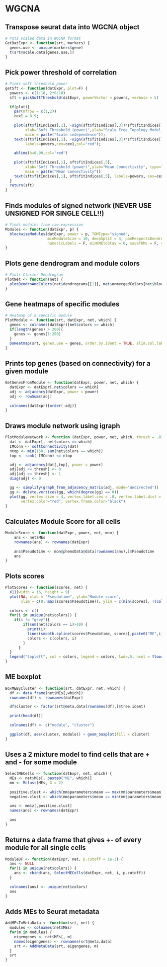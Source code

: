 #################################################################################################
# WGCNA
#################################################################################################

## Transpose seurat data into WGCNA object
```r
# Puts scaled data in WGCNA format
GetDatExpr <- function(srt, markers) {
  genes.use <- unique(markers$gene)
  t(srt@scale.data[genes.use,])
}
```

## Pick power threshold of correlation
```r
# Picks soft threshold power
getSft <- function(datExpr, plot=F) {
  powers <- c(1:10, 2*6:10)
  sft = pickSoftThreshold(datExpr, powerVector = powers, verbose = 5)
  
  if(plot){
    par(mfrow = c(1,2))
    cex1 = 0.9;
    
    plot(sft$fitIndices[,1], -sign(sft$fitIndices[,3])*sft$fitIndices[,2],
         xlab="Soft Threshold (power)",ylab="Scale Free Topology Model Fit,signed R^2",type="n",
         main = paste("Scale independence"));
    text(sft$fitIndices[,1], -sign(sft$fitIndices[,3])*sft$fitIndices[,2],
         labels=powers,cex=cex1,col="red");
    
    abline(h=0.90,col="red")
    
    plot(sft$fitIndices[,1], sft$fitIndices[,5],
         xlab="Soft Threshold (power)",ylab="Mean Connectivity", type="n",
         main = paste("Mean connectivity"))
    text(sft$fitIndices[,1], sft$fitIndices[,5], labels=powers, cex=cex1,col="red")
  }
  return(sft)
}
```

## Finds modules of signed network (NEVER USE UNSIGNED FOR SINGLE CELL!!)
```r
# Finds modules from raw expression
Modules <- function(datExpr, p) {
  blockwiseModules(datExpr, power = p, TOMType="signed", 
                   minModuleSize = 10, deepSplit = 3, pamRespectsDendro = F,  
                   numericLabels = F, minKMEtoStay = 0, saveTOMs = F, verbose = 5)
}
```

## Plots gene dendrogram and module colors
```r
# Plots Cluster Dendrogram
PlotNet <- function(net) {
  plotDendroAndColors(net$dendrograms[[1]], net$unmergedColors[net$blocks == 1], dendroLabels = F, "Module colors")
}
```

## Gene heatmaps of specific modules
```r
# Heatmap of a specific module
PlotModule <- function(srt, datExpr, net, which) {
  genes <- colnames(datExpr)[net$colors == which]
  if(length(genes) > 200){
    genes <- genes[1:200]
  }
  DoHeatmap(srt, genes.use = genes, order.by.ident = TRUE, slim.col.label = TRUE, remove.key = TRUE, draw.line = T)
}
```

## Prints top genes (based on connectivity) for a given module
```r
GetGenesFromModule <- function(datExpr, power, net, which) {
  datExpr <- datExpr[,net$colors == which]
  adj <- adjacency(datExpr, power = power)
  adj <- rowSums(adj)
  
  colnames(datExpr)[order(-adj)]
}
```

## Draws module network using igraph
```r
PlotModuleNetwork <- function (datExpr, power, net, which, thresh = .01) {
  dat <- datExpr[, net$colors == which]
  IMConn <- softConnectivity(dat)
  ntop <- min(150, sum(net$colors == which))
  top <- rank(-IMConn) <= ntop

  adj <- adjacency(dat[,top], power = power)
  adj[adj <= thresh] <- 0
  adj[adj >= thresh] <- 1
  diag(adj) <- 0

  gg <- simplify(graph_from_adjacency_matrix(adj, mode="undirected"))
  gg <- delete.vertices(gg, which(degree(gg) == 0)) 
  plot(gg, vertex.size = 4, vertex.label.cex = .8, vertex.label.dist = .3, 
       vertex.color="red", vertex.frame.color="black")
}
```


## Calculates Module Score for all cells
```r
ModuleScore <- function(datExpr, power, net, mon) {
    ans <- net$MEs
    rownames(ans) <- rownames(datExpr)
    
    ans$Pseudotime <- mon@phenoData@data[rownames(ans),]$Pseudotime
    ans
}
```

## Plots scores
```r
PlotScores <- function(scores, net) {
  X11(width = 16, height = 9)
  plot(NA, xlab = "Pseudotime", ylab="Module score", 
       xlim = c(0, max(scores$Pseudotime)), ylim = c(min(scores[, !(colnames(scores) %in% "Pseudotime")]), max(scores[,!(colnames(scores) %in% "Pseudotime")])))
  
  colors <- c()
  for(i in unique(net$colors)) {
    if(i != "grey"){
        if(sum(net$colors == i)>10) {
          print(i)
          lines(smooth.spline(scores$Pseudotime, scores[,paste0("ME",i)], spar = 0.7), col = i)
          colors <- c(colors, i) 
        }
      }
  }
  legend("topleft", col = colors, legend = colors, lwd=.5, ncol = floor(length(colors)/3), cex = .75,lty=1)
}

```

## ME boxplot
```r
BoxMEByCluster <- function(srt, datExpr, net, which) {
  df <- data.frame(net$MEs[,which])
  rownames(df) <- rownames(datExpr)

  df$cluster <- factor(srt@meta.data[rownames(df),]$tree.ident)
  
  print(head(df))
  
  colnames(df) <- c("module", "cluster")
  
  ggplot(df, aes(cluster, module)) + geom_boxplot(fill = cluster)
}
```

## Uses a 2 mixture model to find cells that are + and - for some module
```r
SelectMECells <- function(datExpr, net, which) {
  MEs <- net$MEs[, paste0("ME", which)]
  mm <- Mclust(MEs, G = 2)
  
  positive.clust <- which(mm$parameters$mean == max(mm$parameters$mean))
  negative.clust <- which(mm$parameters$mean == min(mm$parameters$mean))
  
  ans <- mm$z[,positive.clust]
  names(ans) <- rownames(datExpr)
  
  ans
}
```

## Returns a data frame that gives +- of every module for all single cells
```r
ModuleDF <- function(datExpr, net, p.cutoff = 1e-3) {
  ans <- NULL
  for(i in unique(net$colors)) {
    ans <- cbind(ans, SelectMECells(datExpr, net, i, p.cutoff))
  }
  
  colnames(ans) <- unique(net$colors)
  ans
}
```

## Adds MEs to Seurat metadata
```r
AddMEsToMetaData <- function(srt, net) {
  modules <- colnames(net$MEs)
  for(m in modules) {
    eigengenes <- net$MEs[, m]
    names(eigengenes) <- rownames(srt@meta.data)
    srt <- AddMetaData(srt, eigengenes, m)
  }
  srt
}
```

